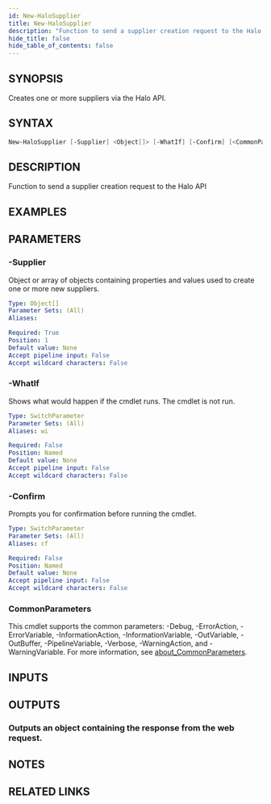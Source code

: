 ```yaml
---
id: New-HaloSupplier
title: New-HaloSupplier
description: "Function to send a supplier creation request to the Halo API"
hide_title: false
hide_table_of_contents: false
---
```


## SYNOPSIS

Creates one or more suppliers via the Halo API.

## SYNTAX

```powershell
New-HaloSupplier [-Supplier] <Object[]> [-WhatIf] [-Confirm] [<CommonParameters>]
```

## DESCRIPTION

Function to send a supplier creation request to the Halo API

## EXAMPLES

## PARAMETERS

### -Supplier

Object or array of objects containing properties and values used to create one or more new suppliers.

```yaml
Type: Object[]
Parameter Sets: (All)
Aliases:

Required: True
Position: 1
Default value: None
Accept pipeline input: False
Accept wildcard characters: False
```

### -WhatIf

Shows what would happen if the cmdlet runs.
The cmdlet is not run.

```yaml
Type: SwitchParameter
Parameter Sets: (All)
Aliases: wi

Required: False
Position: Named
Default value: None
Accept pipeline input: False
Accept wildcard characters: False
```

### -Confirm

Prompts you for confirmation before running the cmdlet.

```yaml
Type: SwitchParameter
Parameter Sets: (All)
Aliases: cf

Required: False
Position: Named
Default value: None
Accept pipeline input: False
Accept wildcard characters: False
```

### CommonParameters

This cmdlet supports the common parameters: -Debug, -ErrorAction, -ErrorVariable, -InformationAction, -InformationVariable, -OutVariable, -OutBuffer, -PipelineVariable, -Verbose, -WarningAction, and -WarningVariable. For more information, see [about_CommonParameters](http://go.microsoft.com/fwlink/?LinkID=113216).

## INPUTS

## OUTPUTS

### Outputs an object containing the response from the web request.

## NOTES

## RELATED LINKS
